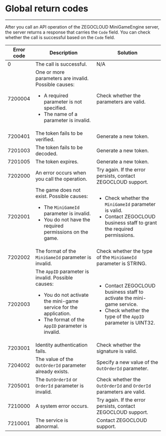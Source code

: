 # Global return codes

- - -

After you call an API operation of the ZEGOCLOUD MiniGameEngine server, the server returns a response that carries the `Code` field. You can check whether the call is successful based on the `Code` field.

| Error code| Description| Solution| 
|----------|----------|----------|
| 0| The call is successful.| N/A|
| 7200004| One or more parameters are invalid. Possible causes: <ul><li>A required parameter is not specified.</li> <li>The name of a parameter is invalid.</li></ul>| Check whether the parameters are valid.| 
| 7200401| The token fails to be verified.| Generate a new token.| 
| 7201003| The token fails to be decoded.| Generate a new token.| 
| 7201005| The token expires.| Generate a new token.| 
| 7202000| An error occurs when you call the operation.| Try again. If the error persists, contact ZEGOCLOUD support.| 
| 7202001| The game does not exist. Possible causes: <ul><li>The `MiniGameId` parameter is invalid.</li><li>You do not have the required permissions on the game.</li></ul>| <ul><li>Check whether the `MiniGameId` parameter is valid. </li><li>Contact ZEGOCLOUD business staff to grant the required permissions.</li></ul>| 
| 7202002| The format of the `MiniGameId` parameter is invalid.| Check whether the type of the `MiniGameId` parameter is STRING.| 
| 7202003| The `AppID` parameter is invalid. Possible causes: <ul><li>You do not activate the mini-game service for the application.</li><li>The format of the `AppID` parameter is invalid.</li></ul>| <ul><li>Contact ZEGOCLOUD business staff to activate the mini-game service. </li><li>Check whether the type of the `AppID` parameter is UINT32.</li></ul>| 
| 7203001| Identity authentication fails.| Check whether the signature is valid.| 
| 7204002| The value of the `OutOrderId` parameter already exists. | Specify a new value of the `OutOrderId` parameter.| 
| 7205001| The `OutOrderId` or `OrderId` parameter is invalid.| Check whether the `OutOrderId` and `OrderId` parameters are valid.| 
| 7210000| A system error occurs.| Try again. If the error persists, contact ZEGOCLOUD support.| 
| 7210001| The service is abnormal.| Contact ZEGOCLOUD support.|
